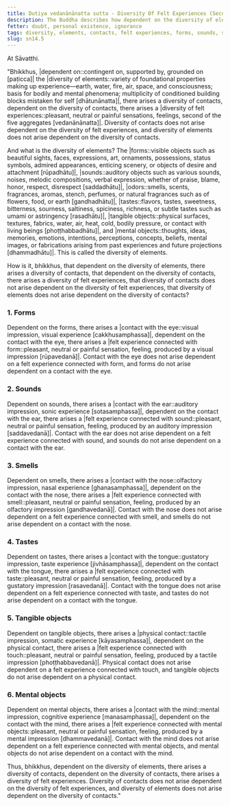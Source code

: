 ```yaml
---
title: Dutiya vedanānānatta sutta - Diversity Of Felt Experiences (Second)
description: The Buddha describes how dependent on the diversity of elements, there arises a diversity of contacts, and dependent on the diversity of contacts, there arises a diversity of felt experiences. However, diversity of contacts does not arise dependent on the diversity of felt experiences, and diversity of elements does not arise dependent on the diversity of contacts.
fetter: doubt, personal existence, ignorance
tags: diversity, elements, contacts, felt experiences, forms, sounds, smells, tastes, tangible objects, mental objects, form element, sound element, odor element, taste element, touch element, six sense bases, sn, sn12-21, sn14
slug: sn14.5
---
```


At Sāvatthi.

"Bhikkhus, |dependent on::contingent on, supported by, grounded on [paṭicca]| the |diversity of elements::variety of foundational properties making up experience—earth, water, fire, air, space, and consciousness; basis for bodily and mental phenomena; multiplicity of conditioned building blocks mistaken for self [dhātunānatta]|, there arises a diversity of contacts,
dependent on the diversity of contacts, there arises a |diversity of felt experiences::pleasant, neutral or painful sensations, feelings, second of the five aggregates [vedanānānatta]|.
Diversity of contacts does not arise dependent on the diversity of felt experiences,
and diversity of elements does not arise dependent on the diversity of contacts.

And what is the diversity of elements? The |forms::visible objects such as beautiful sights, faces, expressions, art, ornaments, possessions, status symbols, admired appearances, enticing scenery, or objects of desire and attachment [rūpadhātu]|, |sounds::auditory objects such as various sounds, noises, melodic compositions, verbal expression, whether of praise, blame, honor, respect, disrespect [saddadhātu]|, |odors::smells, scents, fragrances, aromas, stench, perfumes, or natural fragrances such as of flowers, food, or earth [gandhadhātu]|, |tastes::flavors, tastes, sweetness, bitterness, sourness, saltiness, spiciness, richness, or subtle tastes such as umami or astringency [rasadhātu]|, |tangible objects::physical surfaces, textures, fabrics, water, air, heat, cold, bodily pressure, or contact with living beings [phoṭṭhabbadhātu]|, and |mental objects::thoughts, ideas, memories, emotions, intentions, perceptions, concepts, beliefs, mental images, or fabrications arising from past experiences and future projections [dhammadhātu]|. This is called the diversity of elements.

How is it, bhikkhus, that dependent on the diversity of elements, there arises a diversity of contacts,
that dependent on the diversity of contacts, there arises a diversity of felt experiences,
that diversity of contacts does not arise dependent on the diversity of felt experiences,
that diversity of elements does not arise dependent on the diversity of contacts?

### 1. Forms

Dependent on the forms, there arises a |contact with the eye::visual impression, visual experience [cakkhusamphassa]|,
dependent on the contact with the eye, there arises a |felt experience connected with form::pleasant, neutral or painful sensation, feeling, produced by a visual impression [rūpavedanā]|.
Contact with the eye does not arise dependent on a felt experience connected with form,
and forms do not arise dependent on a contact with the eye.

### 2. Sounds

Dependent on sounds, there arises a |contact with the ear::auditory impression, sonic experience [sotasamphassa]|,
dependent on the contact with the ear, there arises a |felt experience connected with sound::pleasant, neutral or painful sensation, feeling, produced by an auditory impression [saddavedanā]|.
Contact with the ear does not arise dependent on a felt experience connected with sound,
and sounds do not arise dependent on a contact with the ear.

### 3. Smells

Dependent on smells, there arises a |contact with the nose::olfactory impression, nasal experience [ghanasamphassa]|,
dependent on the contact with the nose, there arises a |felt experience connected with smell::pleasant, neutral or painful sensation, feeling, produced by an olfactory impression [gandhavedanā]|.
Contact with the nose does not arise dependent on a felt experience connected with smell,
and smells do not arise dependent on a contact with the nose.

### 4. Tastes

Dependent on tastes, there arises a |contact with the tongue::gustatory impression, taste experience [jivhāsamphassa]|,
dependent on the contact with the tongue, there arises a |felt experience connected with taste::pleasant, neutral or painful sensation, feeling, produced by a gustatory impression [rasavedanā]|.
Contact with the tongue does not arise dependent on a felt experience connected with taste,
and tastes do not arise dependent on a contact with the tongue.

### 5. Tangible objects

Dependent on tangible objects, there arises a |physical contact::tactile impression, somatic experience [kāyasamphassa]|,
dependent on the physical contact, there arises a |felt experience connected with touch::pleasant, neutral or painful sensation, feeling, produced by a tactile impression [phoṭṭhabbavedanā]|.
Physical contact does not arise dependent on a felt experience connected with touch,
and tangible objects do not arise dependent on a physical contact.

### 6. Mental objects

Dependent on mental objects, there arises a |contact with the mind::mental impression, cognitive experience [manasamphassa]|,
dependent on the contact with the mind, there arises a |felt experience connected with mental objects::pleasant, neutral or painful sensation, feeling, produced by a mental impression [dhammavedanā]|.
Contact with the mind does not arise dependent on a felt experience connected with mental objects,
and mental objects do not arise dependent on a contact with the mind.

Thus, bhikkhus, dependent on the diversity of elements, there arises a diversity of contacts, dependent on the diversity of contacts, there arises a diversity of felt experiences. Diversity of contacts does not arise dependent on the diversity of felt experiences, and diversity of elements does not arise dependent on the diversity of contacts."